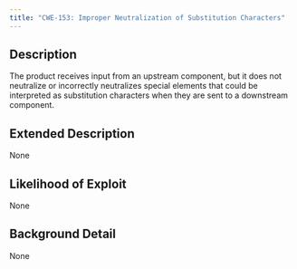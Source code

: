 ```yaml
---
title: "CWE-153: Improper Neutralization of Substitution Characters"
---
```


## Description
The product receives input from an upstream component, but it does not neutralize or incorrectly neutralizes special elements that could be interpreted as substitution characters when they are sent to a downstream component.

## Extended Description
None

## Likelihood of Exploit
None

## Background Detail
None
        